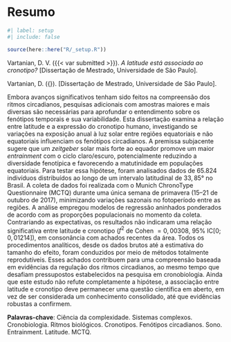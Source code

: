 <!-- %:::% .common h1 begin %:::% -->
# Resumo {.unnumbered}
<!-- %:::% .common h1 end %:::% -->

```r
#| label: setup
#| include: false

source(here::here("R/_setup.R"))
```

<!--
Elemento obrigatório, constituído de uma sequência de frases concisas e objetivas, em forma de texto.
Deve apresentar os objetivos, métodos empregados, resultados e conclusões.
O resumo deve ser redigido em parágrafo único, conter no máximo 500 palavras e ser seguido dos termos representativos do conteúdo do trabalho (palavras-chave ou descritores), preferencialmente de acordo com o Vocabulário Controlado do SIBI/USP (UNIVERSIDADE DE SÃO PAULO, 2006). Deve ser precedido da referência do documento e elaborado de acordo com a ABNT NBR 6028 (ASSOCIAÇÃO BRASILEIRA DE NORMAS TÉCNICAS, 2003).
-->

Vartanian, D. V. ({{< var submitted >}}). _A latitude está associada ao cronotipo?_ [Dissertação de Mestrado, Universidade de São Paulo].

::: {.content-visible when-format="pdf"}
<!-- %:::% foreign-abstract reference begin %:::% -->
Vartanian, D. ({\imprimirdata}). \textit{A latitude está associada ao cronotipo?} [Dissertação de Mestrado, Universidade de São Paulo].
<!-- %:::% foreign-abstract reference end %:::% -->
:::

<!-- %:::% foreign-abstract body begin %:::% -->
Embora avanços significativos tenham sido feitos na compreensão dos ritmos circadianos, pesquisas adicionais com amostras maiores e mais diversas são necessárias para aprofundar o entendimento sobre os fenótipos temporais e sua variabilidade. Esta dissertação examina a relação entre latitude e a expressão do cronotipo humano, investigando se variações na exposição anual à luz solar entre regiões equatoriais e não equatoriais influenciam os fenótipos circadianos. A premissa subjacente sugere que um *zeitgeber* solar mais forte ao equador promove um maior *entrainment* com o ciclo claro/escuro, potencialmente reduzindo a diversidade fenotípica e favorecendo a matutinidade em populações equatoriais. Para testar essa hipótese, foram analisados dados de $65.824$ indivíduos distribuídos ao longo de um intervalo latitudinal de $33,85°$ no Brasil. A coleta de dados foi realizada com o Munich ChronoType Questionnaire (MCTQ) durante uma única semana de primavera (15–21 de outubro de 2017), minimizando variações sazonais no fotoperíodo entre as regiões. A análise empregou modelos de regressão aninhados ponderados de acordo com as proporções populacionais no momento da coleta. Contrariando as expectativas, os resultados não indicaram uma relação significativa entre latitude e cronotipo ($f^2$ de Cohen $= 0,00308$, $95\% \ \text{IC}[0; 0,01214]$), em consonância com achados recentes da área. Todos os procedimentos analíticos, desde os dados brutos até a estimativa do tamanho do efeito, foram conduzidos por meio de métodos totalmente reprodutíveis. Esses achados contribuem para uma compreensão baseada em evidências da regulação dos ritmos circadianos, ao mesmo tempo que desafiam pressupostos estabelecidos na pesquisa em cronobiologia. Ainda que este estudo não refute completamente a hipótese, a associação entre latitude e cronotipo deve permanecer uma questão científica em aberto, em vez de ser considerada um conhecimento consolidado, até que evidências robustas a confirmem.
<!-- %:::% foreign-abstract body end %:::% -->

**Palavras-chave**: Ciência da complexidade. Sistemas complexos. Cronobiologia. Ritmos biológicos. Cronotipos. Fenótipos circadianos. Sono. Entrainment. Latitude. MCTQ.

::: {.content-visible when-format="pdf"}
<!-- %:::% foreign-abstract keywords begin %:::% -->
\hyphenpenalty=100000
\begin{tabular}{p{4cm} p{11.9cm}}
  \textbf{Palavras-chaves}: &  Ciência da complexidade. Sistemas complexos. Cronobiologia. Ritmos biológicos. Cronotipos. Fenótipos circadianos. Sono. Entrainment. Latitude. MCTQ.
\end{tabular}
<!-- %:::% foreign-abstract keywords end %:::% -->
:::
